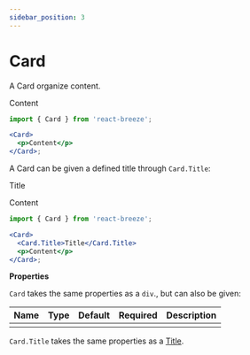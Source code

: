 ```yaml
---
sidebar_position: 3
---
```


# Card

A Card organize content.


<Card className="mb-2">
  <p>Content</p>
</Card>

```jsx
import { Card } from 'react-breeze';

<Card>
  <p>Content</p>
</Card>;
```

<Title as="h3">Title</Title>

A Card can be given a defined title through `Card.Title`:

<Card className="mb-2">
  <Card.Title>Title</Card.Title>
  <p>Content</p>
</Card>

```jsx
import { Card } from 'react-breeze';

<Card>
  <Card.Title>Title</Card.Title>
  <p>Content</p>
</Card>;
```

**Properties**

`Card` takes the same properties as a `div`., but can also be given:

| Name | Type | Default | Required | Description |
| ---- | ---- | ------- | -------- | ----------- |
|      |      |         |          |             |

`Card.Title` takes the same properties as a <a href="/docs/components/title">Title</a>.
